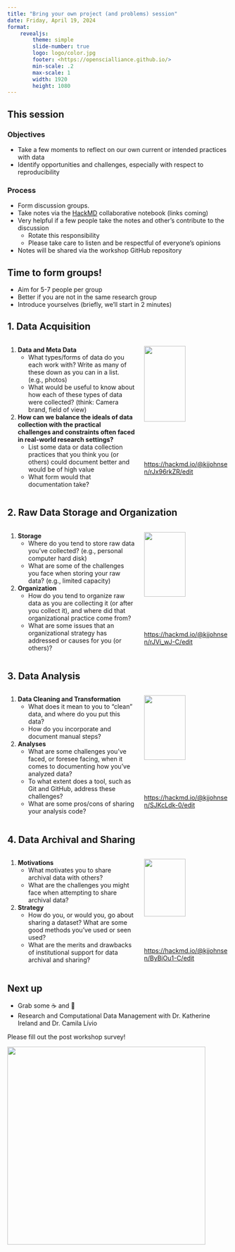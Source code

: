 ```yaml
---
title: "Bring your own project (and problems) session"
date: Friday, April 19, 2024
format:
    revealjs:
        theme: simple
        slide-number: true
        logo: logo/color.jpg
        footer: <https://openscialliance.github.io/>
        min-scale: .2
        max-scale: 1
        width: 1920
        height: 1080
---
```


## This session

### Objectives
- Take a few moments to reflect on our own current or intended practices with data
- Identify opportunities and challenges, especially with respect to reproducibility

### Process
- Form discussion groups. 
- Take notes via the [HackMD](https://hackmd.io) collaborative notebook (links coming)  
- Very helpful if a few people take the notes and other's contribute to the discussion
    - Rotate this responsibility
    - Please take care to listen and be respectful of everyone's opinions
- Notes will be shared via the workshop GitHub repository

## Time to form groups!
- Aim for 5-7 people per group
- Better if you are not in the same research group
- Introduce yourselves (briefly, we'll start in 2 minutes)

## 1. Data Acquisition
:::: {.columns}

::: {.column width="60%"}
1. **Data and Meta Data**
    - What types/forms of data do you each work with?  Write as many of these down as you can in a list. (e.g., photos)
    - What would be useful to know about how each of these types of data were collected? (think: Camera brand, field of view) 
    
2. **How can we balance the ideals of data collection with the practical challenges and constraints often faced in real-world research settings?**
    - List some data or data collection practices that you think you (or others) could document better and would be of high value
    - What form would that documentation take? 

:::

::: {.column width="40%"}
![](assets/hackmd1.png){fig-align="center" width="70%"}

[https://hackmd.io/@kjjohnsen/rJx96rkZR/edit](https://hackmd.io/@kjjohnsen/rJx96rkZR/edit)
::: 

::::

## 2. Raw Data Storage and Organization
:::: {.columns}

::: {.column width="60%"}
1. **Storage**
    - Where do you tend to store raw data you've collected? (e.g., personal computer hard disk)
    - What are some of the challenges you face when storing your raw data? (e.g., limited capacity)
    
2. **Organization**
    - How do you tend to organize raw data as you are collecting it (or after you collect it), and where did that organizational practice come from?
    - What are some issues that an organizational strategy has addressed or causes for you (or others)? 

:::

::: {.column width="40%"}
![](assets/hackmd2.png){fig-align="center" width="70%"}

[https://hackmd.io/@kjjohnsen/rJVi_wJ-C/edit](https://hackmd.io/@kjjohnsen/rJVi_wJ-C/edit)
::: 

::::


## 3. Data Analysis

:::: {.columns}

::: {.column width="60%"}
1. **Data Cleaning and Transformation**
    - What does it mean to you to "clean" data, and where do you put this data?
    - How do you incorporate and document manual steps? 
    
2. **Analyses**
    - What are some challenges you've faced, or foresee facing, when it comes to documenting how you've analyzed data?  
    - To what extent does a tool, such as Git and GitHub, address these challenges? 
    - What are some pros/cons of sharing your analysis code?

:::

::: {.column width="40%"}
![](assets/hackmd3.png){fig-align="center" width="70%"}

[https://hackmd.io/@kjjohnsen/SJKcLdk-0/edit](https://hackmd.io/@kjjohnsen/SJKcLdk-0/edit)
::: 

::::

## 4. Data Archival and Sharing 

:::: {.columns}

::: {.column width="60%"}
1. **Motivations**
    - What motivates you to share archival data with others?
    - What are the challenges you might face when attempting to share archival data?
    
2. **Strategy**
    - How do you, or would you, go about sharing a dataset?  What are some good methods you've used or seen used?
    - What are the merits and drawbacks of institutional support for data archival and sharing?

:::

::: {.column width="40%"}
![](assets/hackmd4.png){fig-align="center" width="70%"}

[https://hackmd.io/@kjjohnsen/ByBiOu1-C/edit](https://hackmd.io/@kjjohnsen/ByBiOu1-C/edit)
::: 

::::

## Next up

- Grab some ☕️ and 🍩
- Research and Computational Data Management with Dr. Katherine Ireland and Dr. Camila Lívio

Please fill out the post workshop survey! 

![](assets/qr_postworkshop_survey.png){width="450"}
